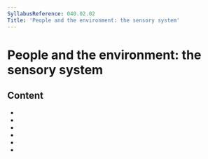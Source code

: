 ```yaml
---
SyllabusReference: 040.02.02
Title: 'People and the environment: the sensory system'
---
```


# People and the environment: the sensory system

## Content

- <Link href="040.02.02.01" />
- <Link href="040.02.02.02" />
- <Link href="040.02.02.03" />
- <Link href="040.02.02.04" />
- <Link href="040.02.02.05" />
- <Link href="040.02.02.06" />
